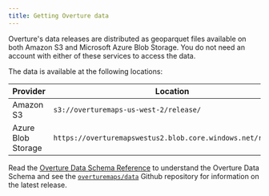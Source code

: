 ```yaml
---
title: Getting Overture data
---
```


Overture's data releases are distributed as geoparquet files available on both Amazon S3 and Microsoft Azure Blob Storage. You do not need an account with either of these services to access the data.

The data is available at the following locations:

| Provider | Location |
| ------ | -------- |
| Amazon S3 | `s3://overturemaps-us-west-2/release/` |
| Azure Blob Storage | `https://overturemapswestus2.blob.core.windows.net/release/` |

Read the [Overture Data Schema Reference](https://docs.overturemaps.org/reference) to understand the Overture Data Schema and see the [`overturemaps/data`](https://github.com/OvertureMaps/data) Github repository for information on the latest release.